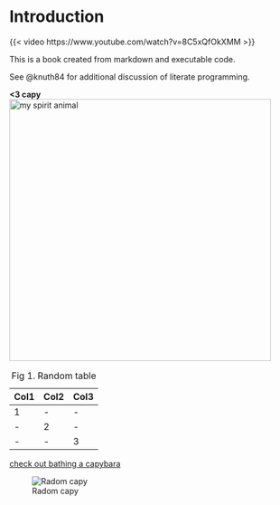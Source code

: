 # Introduction

{{< video https://www.youtube.com/watch?v=8C5xQfOkXMM >}}

This is a book created from markdown and executable code.

See @knuth84 for additional discussion of literate programming.

**\<3 capy**![my spirit animal](images/pexels-pixabay-160583.jpg){width="463"}

| Col1 | Col2 | Col3 |
|------|------|------|
| 1    | \-   | \-   |
| \-   | 2    | \-   |
| \-   | \-   | 3    |

: Fig 1. Random table

[check out bathing a capybara](https://www.youtube.com/watch?v=eTfJPWDWPig "Video title")

![Radom capy](https://live.staticflickr.com/5061/5592629831_c79b801af5_b.jpg)
